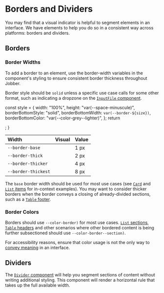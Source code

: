 
<Meta title="Design/Borders" />

# Borders and Dividers

You may find that a visual indicator is helpful to segment elements in an
interface. We have elements to help you do so in a consistent way across
platforms: borders and dividers.

## Borders

### Border Widths

To add a border to an element, use the border-width variables in the component's
styling to ensure consistent border thickness throughout Jobber.

Border style should be `solid` unless a specific use case calls for some other
format, such as indicating a dropzone on the
[`InputFile` component](../?path=/docs/components-forms-and-inputs-inputfile--docs).

  const style = {
    width: "100%",
    height: "var(--space-minuscule)",
    borderBottomStyle: "solid",
    borderBottomWidth: `var(--border-${size})`,
    borderBottomColor: "var(--color-grey--lighter)",
  };
  return <div style={style} />;
}

| Width               | Visual                    | Value |
| :------------------ | :------------------------ | :---- |
| `--border-base`     | <Example of="base" />     | 1 px  |
| `--border-thick`    | <Example of="thick" />    | 2 px  |
| `--border-thicker`  | <Example of="thicker" />  | 4 px  |
| `--border-thickest` | <Example of="thickest" /> | 8 px  |

The `base` border width should be used for most use cases (see
[`Card`](../?path=/docs/components-layouts-and-structure-card--docs) and
[`List` items](../?path=/docs/components-lists-and-tables-list--docs) for
in-context examples). You may want to consider thicker borders when the border
conveys a closing of already-divided sections, such as a
[`Table` footer](../?path=/docs/components-lists-and-tables-table--docs).

### Border Colors

Borders should use `--color-border)` for most use cases.
[`List` sections](../?path=/docs/components-lists-and-tables-list--docs#sectioned-list-items),
[`Table` headers](../?path=/docs/components-lists-and-tables-table--docs) and
other scenarios where other bordered content is being further subsectioned
should use `--color-border--section)`.

For accessibility reasons, ensure that color usage is not the only way to
[convey meaning](https://webaim.org/articles/contrast/#sc141) in an interface.

## Dividers

The
[`Divider` component](../?path=/docs/components-layouts-and-structure-divider--docs)
will help you segment sections of content without writing additional styling.
This component will render a horizontal rule that takes up the full available
width.
